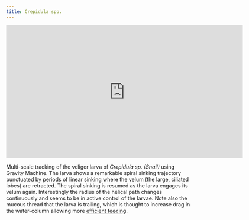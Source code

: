 ```yaml
---
title: Crepidula spp.
---
```


<!-- <Block
  src="gallery/profile"
  image="gallery/Marine Invertebrates/Mollusca/Crepidula spp.png"
  imageAlt="Microscopic photo of Crepidula spp. larva."
  video="https://player.vimeo.com/video/431672375"
/> -->

<iframe src="https://player.vimeo.com/video/447299574" width="640" height="360" frameborder="0" allow="autoplay; fullscreen" allowfullscreen></iframe>

Multi-scale tracking of the veliger larva of *Crepidula sp. (Snail)* using Gravity Machine. The larva shows a remarkable spiral sinking trajectory punctuated by periods of linear sinking where the velum (the large, ciliated lobes) are retracted. The spiral sinking is resumed as the larva engages its velum again. Interestingly the radius of the helical path changes continuously and seems to be in active control of the larvae. Note also the mucous thread that the larva is trailing, which is thought to increase drag in the water-column allowing more <a href="https://doi-org.stanford.idm.oclc.org/10.1080/00785236.2002.10409497"> efficient feeding</a>.  

